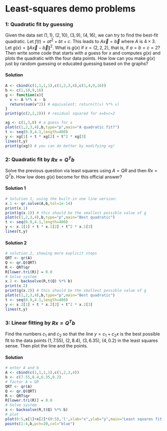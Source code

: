 # Least-squares demo problems
 
### 1: Quadratic fit by guessing
Given the data set $(1,1)$, $(2,10)$, $(3,9)$, $(4,16)$, we can try to find the best-fit quadratic. Let $f(t) = at^2+bt+c$. This leads to $A\vec x=\vec b$ where $A$ is $4\times 3$. Let $g(x) = \|A\vec x-\vec b\|^2$. What is $g(x)$ if $x=(2,2,2)$, that is, if $a=b=c=2$? 
Then write some code that starts with a guess for $x$ and computes $g(x)$ and plots the quadratic with the four data points. How low can you make $g(x)$ just by random guessing or educated guessing based on the graphs? 

#### Solution
```r
A <- cbind(c(1,1,1,1),c(1,2,3,4),c(1,4,9,16))
b <- c(1,10,9,16)
g <- function(x){
  v <- A %*% x - b
  return(sum(v^2)) # equivalent: return(t(v) %*% v)
}
print(g(c(2,2,2))) # residual squared for a=b=c=2
```

```r
xg <- c(1,3,0) # a guess for x 
plot(c(1,2,3,4),b,type="p",main="A quadratic fit?")
t <- seq(0.9,4.1,length=400)
y <- xg[1] + t * xg[2] + t^2 * xg[3]
lines(t,y)
print(g(xg)) # you can do better by modifying xg! 
```

### 2: Quadratic fit by $Rx = Q^Tb$
Solve the previous question via least squares using $A=QR$ and then $Rx = Q^Tb$.  How low does $g(x)$ become for this official answer? 

#### Solution 1

```r
# Solution 1, using the built-in one line version:
x.1 <- qr.solve(A,b,tol=1e-14)
print(x.1)
print(g(x.1)) # this should be the smallest possible value of g
plot(c(1,2,3,4),b,type="p",main="Best quadratic")
t <- seq(0.9,4.1,length=400)
y <- x.1[1] + t * x.1[2] + t^2 * x.1[3]
lines(t,y)
```

#### Solution 2

```r
# solution 2, showing more explicit steps
QRT <- qr(A)
Q <- qr.Q(QRT)
R <- QRT$qr
R[lower.tri(R)] = 0.0
# Solve system
x.2 <- backsolve(R,t(Q) %*% b)
print(x.2)
print(g(x.2)) # this should be the smallest possible value of g
plot(c(1,2,3,4),b,type="p",main="Best quadratic")
t <- seq(0.9,4.1,length=400)
y <- x.2[1] + t * x.2[2] + t^2 * x.2[3]
lines(t,y)


```


### 3: Linear fitting by $Rx=Q^Tb$
Find the numbers $c_1$ and $c_2$ so that the line $y = c_1 + c_2x$ is the best possible fit to the data points $(1,7.55)$, $(2,8.4)$, $(3,6.35)$, $(4,0.2)$ in the least squares sense. Then plot the line and the points. 

#### Solution
```r
# enter A and b
A <- cbind(c(1,1,1,1),c(1,2,3,4))
b <- c(7.55,8.4,6.35,0.2)
# factor A = QR
QRT <- qr(A)
Q <- qr.Q(QRT)
R <- QRT$qr
R[lower.tri(R)] = 0.0
# Solve system
x <- backsolve(R,t(Q) %*% b)
# plot
plot(0:5,x[1]+x[2]*(0:5),'l',xlab="x",ylab="y",main="Least squares fit line")
points(1:4,b,pch=20,col="blue")

```





